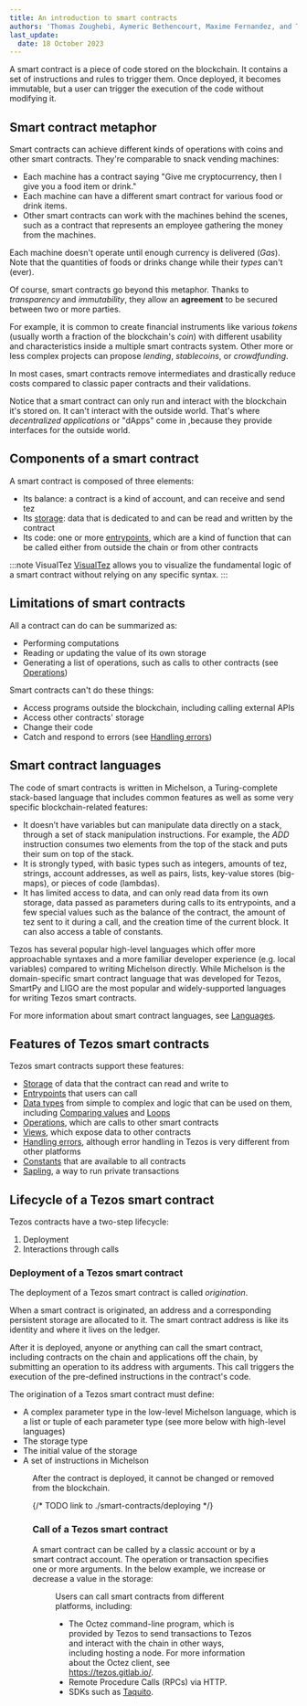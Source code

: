 ```yaml
---
title: An introduction to smart contracts
authors: 'Thomas Zoughebi, Aymeric Bethencourt, Maxime Fernandez, and Tim McMackin'
last_update:
  date: 18 October 2023
---
```



A smart contract is a piece of code stored on the blockchain. It contains a set of instructions and rules to trigger them. Once deployed, it becomes immutable, but a user can trigger the execution of the code without modifying it.

## Smart contract metaphor

Smart contracts can achieve different kinds of operations with coins and other smart contracts. They're comparable to snack vending machines:
- Each machine has a contract saying "Give me cryptocurrency, then I give you a food item or drink."
- Each machine can have a different smart contract for various food or drink items.
- Other smart contracts can work with the machines behind the scenes, such as a contract that represents an employee gathering the money from the machines.

Each machine doesn't operate until enough currency is delivered (*Gas*). Note that the quantities of foods or drinks change while their *types* can't (ever).

Of course, smart contracts go beyond this metaphor. Thanks to *transparency* and *immutability*, they allow an **agreement** to be secured between two or more parties.

For example, it is common to create financial instruments like various *tokens* (usually worth a fraction of the blockchain's *coin*) with different usability and characteristics inside a multiple smart contracts system. Other more or less complex projects can propose *lending*, *stablecoins*, or *crowdfunding*.

In most cases, smart contracts remove intermediates and drastically reduce costs compared to classic paper contracts and their validations.

Notice that a smart contract can only run and interact with the blockchain it's stored on. It can't interact with the outside world. That's where *decentralized applications* or "dApps" come in ,because they provide interfaces for the outside world.

## Components of a smart contract

A smart contract is composed of three elements:

- Its balance: a contract is a kind of account, and can receive and send tez
- Its [storage](./smart-contracts/storage): data that is dedicated to and can be read and written by the contract
- Its code: one or more [entrypoints](./smart-contracts/entrypoints), which are a kind of function that can be called either from outside the chain or from other contracts

:::note VisualTez
[VisualTez](https://visualtez.com/editor) allows you to visualize the fundamental logic of a smart contract without relying on any specific syntax.
:::

## Limitations of smart contracts

All a contract can do can be summarized as:

- Performing computations
- Reading or updating the value of its own storage
- Generating a list of operations, such as calls to other contracts (see [Operations](./smart-contracts/logic/operations))

Smart contracts can't do these things:

- Access programs outside the blockchain, including calling external APIs
- Access other contracts' storage
- Change their code
- Catch and respond to errors (see [Handling errors](./smart-contracts/logic/errors))

## Smart contract languages

The code of smart contracts is written in Michelson, a Turing-complete stack-based language that includes common features as well as some very specific blockchain-related features:

- It doesn’t have variables but can manipulate data directly on a stack, through a set of stack manipulation instructions. For example, the _ADD_ instruction consumes two elements from the top of the stack and puts their sum on top of the stack.
- It is strongly typed, with basic types such as integers, amounts of tez, strings, account addresses, as well as pairs, lists, key-value stores (big-maps), or pieces of code (lambdas).
- It has limited access to data, and can only read data from its own storage, data passed as parameters during calls to its entrypoints, and a few special values such as the balance of the contract, the amount of tez sent to it during a call, and the creation time of the current block. It can also access a table of constants.

Tezos has several popular high-level languages which offer more approachable syntaxes and a more familiar developer experience (e.g. local variables) compared to writing Michelson directly. While Michelson is the domain-specific smart contract language that was developed for Tezos, SmartPy and LIGO are the most popular and widely-supported languages for writing Tezos smart contracts.

For more information about smart contract languages, see [Languages](./smart-contracts/languages).

## Features of Tezos smart contracts

Tezos smart contracts support these features:

- [Storage](./smart-contracts/storage) of data that the contract can read and write to
- [Entrypoints](./smart-contracts/entrypoints) that users can call
- [Data types](./smart-contracts/data-types) from simple to complex and logic that can be used on them, including [Comparing values](./smart-contracts/logic/comparing) and [Loops](./smart-contracts/logic/loops)
- [Operations](./smart-contracts/logic/operations), which are calls to other smart contracts
- [Views](./smart-contracts/views), which expose data to other contracts
- [Handling errors](./smart-contracts/logic/errors), although error handling in Tezos is very different from other platforms
- [Constants](./smart-contracts/constants) that are available to all contracts
- [Sapling](./smart-contracts/sapling), a way to run private transactions

## Lifecycle of a Tezos smart contract

Tezos contracts have a two-step lifecycle:

1. Deployment
2. Interactions through calls

### Deployment of a Tezos smart contract

The deployment of a Tezos smart contract is called _origination_.

When a smart contract is originated, an address and a corresponding persistent storage are allocated to it. The smart contract address is like its identity and where it lives on the ledger.

After it is deployed, anyone or anything can call the smart contract, including contracts on the chain and applications off the chain, by submitting an operation to its address with arguments. This call triggers the execution of the pre-defined instructions in the contract's code.

The origination of a Tezos smart contract must define:
* A complex parameter type in the low-level Michelson language, which is a list or tuple of each parameter type (see more below with high-level languages)
* The storage type
* The initial value of the storage
* A set of instructions in Michelson

<Figure src="/img/tezos_smart_contract_contentssfsfs.svg" caption="Figure 1: The contents of a Tezos smart contract" />

After the contract is deployed, it cannot be changed or removed from the blockchain.

{/* TODO link to ./smart-contracts/deploying */}

### Call of a Tezos smart contract

A smart contract can be called by a classic account or by a smart contract account. The operation or transaction specifies one or more arguments. In the below example, we increase or decrease a value in the storage:

<Figure src="/img/invoke_smart_contract_wo_entrypoint.svg" caption="Figure 2: Call of a smart contract triggering its code and modifying its storage's state" />

Users can call smart contracts from different platforms, including:

- The Octez command-line program, which is provided by Tezos to send transactions to Tezos and interact with the chain in other ways, including hosting a node. For more information about the Octez client, see https://tezos.gitlab.io/.
- Remote Procedure Calls (RPCs) via HTTP.
- SDKs such as [Taquito](https://tezostaquito.io/).
